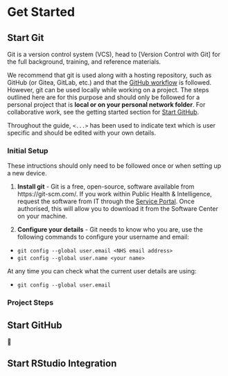 # Get Started {-}

## Start Git

Git is a version control system (VCS), head to [Version Control with Git] for the full background, training, and reference materials. 

We recommend that git is used along with a hosting repository, such as GitHub (or Gitea, GitLab, etc.) and that the [GitHub workflow]() is followed. However, git can be used locally while working on a project. The steps outlined here are for this purpose and should only be followed for a personal project that is **local or on your personal network folder**. For collaborative work, see the getting started section for [Start GitHub].

Throughout the guide, `<...>` has been used to indicate text which is user specific and should be edited with your own details. 


### Initial Setup

These intructions should only need to be followed once or when setting up a new device.

1. **Install git** - Git is a free, open-source, software available from https://git-scm.com/. If you work within Public Health & Intelligence, request the software from IT through the [Service Portal](https://nhsnss.service-now.com/sp). Once authorised, this will allow you to download it from the Software Center on your machine. 

2. **Configure your details** - Git needs to know who you are, use the following commands to configure your username and email:

* `git config --global user.email <NHS email address>`
* `git config --global user.name <your name>`

At any time you can check what the current user details are using:

* `git config --global user.email`


### Project Steps



## Start GitHub
👋

## Start RStudio Integration 